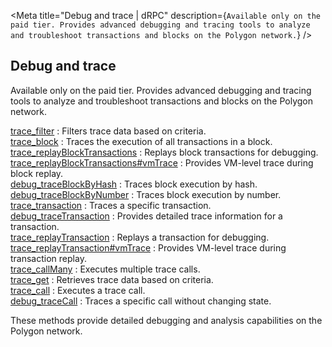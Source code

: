 
<Meta
  title="Debug and trace | dRPC"
  description={`Available only on the paid tier. Provides advanced debugging and tracing tools to analyze and troubleshoot transactions and blocks on the Polygon network.`}
/>
## Debug and trace

Available only on the paid tier. Provides advanced debugging and tracing tools to analyze and troubleshoot transactions and blocks on the Polygon network.

[trace_filter](/polygon-api/debugandtrace/trace_filter) : Filters trace data based on criteria. \
[trace_block](/polygon-api/debugandtrace/trace_block) : Traces the execution of all transactions in a block. \
[trace_replayBlockTransactions](/polygon-api/debugandtrace/trace_replayBlockTransactions) : Replays block transactions for debugging. \
[trace_replayBlockTransactions#vmTrace](/polygon-api/debugandtrace/trace_replayBlockTransactionsvmTrace) : Provides VM-level trace during block replay. \
[debug_traceBlockByHash](/polygon-api/debugandtrace/debug_traceBlockByHash) : Traces block execution by hash. \
[debug_traceBlockByNumber](/polygon-api/debugandtrace/debug_traceBlockByNumber) : Traces block execution by number. \
[trace_transaction](/polygon-api/debugandtrace/trace_transaction) : Traces a specific transaction. \
[debug_traceTransaction](/polygon-api/debugandtrace/debug_traceTransaction) : Provides detailed trace information for a transaction. \
[trace_replayTransaction](/polygon-api/debugandtrace/trace_replayTransaction) : Replays a transaction for debugging. \
[trace_replayTransaction#vmTrace](/polygon-api/debugandtrace/trace_replayTransactionvmTrace) : Provides VM-level trace during transaction replay. \
[trace_callMany](/polygon-api/debugandtrace/trace_callMany) : Executes multiple trace calls. \
[trace_get](/polygon-api/debugandtrace/trace_get) : Retrieves trace data based on criteria. \
[trace_call](/polygon-api/debugandtrace/trace_call) : Executes a trace call. \
[debug_traceCall](/polygon-api/debugandtrace/debug_traceCall) : Traces a specific call without changing state.

These methods provide detailed debugging and analysis capabilities on the Polygon network.

<Space h={16} />
<GetStarted />

